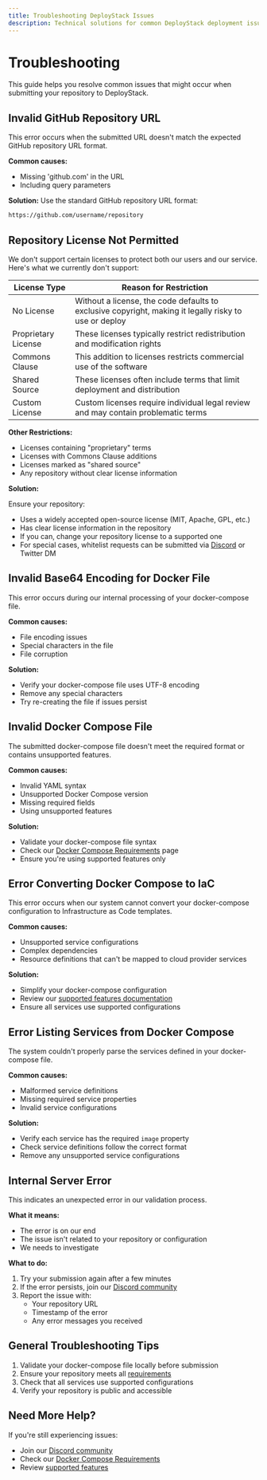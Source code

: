 ```yaml
---
title: Troubleshooting DeployStack Issues
description: Technical solutions for common DeployStack deployment issues. Find answers to repository submission errors, license restrictions, and Docker Compose validation problems.
---
```


# Troubleshooting

This guide helps you resolve common issues that might occur when submitting your repository to DeployStack.

## Invalid GitHub Repository URL

This error occurs when the submitted URL doesn't match the expected GitHub repository URL format.

**Common causes:**

- Missing 'github.com' in the URL
- Including query parameters

**Solution:**
Use the standard GitHub repository URL format:

```bash
https://github.com/username/repository
```

## Repository License Not Permitted

We don't support certain licenses to protect both our users and our service. Here's what we currently don't support:

| License Type | Reason for Restriction |
|-------------|------------------------|
| No License | Without a license, the code defaults to exclusive copyright, making it legally risky to use or deploy |
| Proprietary License | These licenses typically restrict redistribution and modification rights |
| Commons Clause | This addition to licenses restricts commercial use of the software |
| Shared Source | These licenses often include terms that limit deployment and distribution |
| Custom License | Custom licenses require individual legal review and may contain problematic terms |

**Other Restrictions:**

- Licenses containing "proprietary" terms
- Licenses with Commons Clause additions
- Licenses marked as "shared source"
- Any repository without clear license information

**Solution:**

Ensure your repository:

- Uses a widely accepted open-source license (MIT, Apache, GPL, etc.)
- Has clear license information in the repository
- If you can, change your repository license to a supported one
- For special cases, whitelist requests can be submitted via [Discord](https://discord.gg/UjFWwByB) or Twitter DM

## Invalid Base64 Encoding for Docker File

This error occurs during our internal processing of your docker-compose file.

**Common causes:**

- File encoding issues
- Special characters in the file
- File corruption

**Solution:**

- Verify your docker-compose file uses UTF-8 encoding
- Remove any special characters
- Try re-creating the file if issues persist

## Invalid Docker Compose File

The submitted docker-compose file doesn't meet the required format or contains unsupported features.

**Common causes:**

- Invalid YAML syntax
- Unsupported Docker Compose version
- Missing required fields
- Using unsupported features

**Solution:**

- Validate your docker-compose file syntax
- Check our [Docker Compose Requirements](/docs/deploystack/docker-compose-requirements) page
- Ensure you're using supported features only

## Error Converting Docker Compose to IaC

This error occurs when our system cannot convert your docker-compose configuration to Infrastructure as Code templates.

**Common causes:**

- Unsupported service configurations
- Complex dependencies
- Resource definitions that can't be mapped to cloud provider services

**Solution:**

- Simplify your docker-compose configuration
- Review our [supported features documentation](/docs/docker-to-iac/supported-docker-compose-variables)
- Ensure all services use supported configurations

## Error Listing Services from Docker Compose

The system couldn't properly parse the services defined in your docker-compose file.

**Common causes:**

- Malformed service definitions
- Missing required service properties
- Invalid service configurations

**Solution:**

- Verify each service has the required `image` property
- Check service definitions follow the correct format
- Remove any unsupported service configurations

## Internal Server Error

This indicates an unexpected error in our validation process.

**What it means:**

- The error is on our end
- The issue isn't related to your repository or configuration
- We needs to investigate

**What to do:**

1. Try your submission again after a few minutes
2. If the error persists, join our [Discord community](https://discord.gg/UjFWwByB)
3. Report the issue with:
   - Your repository URL
   - Timestamp of the error
   - Any error messages you received

## General Troubleshooting Tips

1. Validate your docker-compose file locally before submission
2. Ensure your repository meets all [requirements](/docs/deploystack/docker-compose-requirements)
3. Check that all services use supported configurations
4. Verify your repository is public and accessible

## Need More Help?

If you're still experiencing issues:

- Join our [Discord community](https://discord.gg/UjFWwByB)
- Check our [Docker Compose Requirements](/docs/deploystack/docker-compose-requirements)
- Review [supported features](/docs/docker-to-iac/supported-docker-compose-variables)
